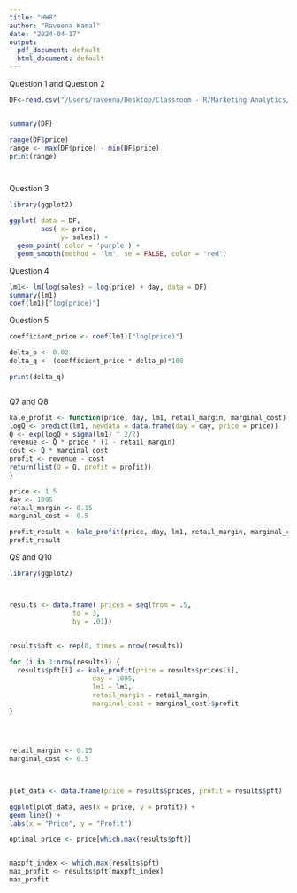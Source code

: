 ```yaml
---
title: "HW8"
author: "Raveena Kamal"
date: "2024-04-17"
output:
  pdf_document: default
  html_document: default
---
```




Question 1 and Question 2 

```r
DF<-read.csv("/Users/raveena/Desktop/Classroom - R/Marketing Analytics/data/kalepops_data.csv")


summary(DF)

range(DF$price)
range <- max(DF$price) - min(DF$price)
print(range)




```

Question 3
```r
library(ggplot2)

ggplot( data = DF,
        aes( x= price,
             y= sales)) +
  geom_point( color = 'purple') +
  geom_smooth(method = 'lm', se = FALSE, color = 'red')


```


Question 4
```r
lm1<- lm(log(sales) ~ log(price) + day, data = DF)
summary(lm1)
coef(lm1)["log(price)"]


```


Question 5
```r

coefficient_price <- coef(lm1)["log(price)"]

delta_p <- 0.02
delta_q <- (coefficient_price * delta_p)*100

print(delta_q)



```


Q7 and Q8

```r


kale_profit <- function(price, day, lm1, retail_margin, marginal_cost) {
logQ <- predict(lm1, newdata = data.frame(day = day, price = price))
Q <- exp(logQ + sigma(lm1) ^ 2/2)
revenue <- Q * price * (1 - retail_margin) 
cost <- Q * marginal_cost
profit <- revenue - cost
return(list(Q = Q, profit = profit))
}

price <- 1.5
day <- 1095
retail_margin <- 0.15
marginal_cost <- 0.5

profit_result <- kale_profit(price, day, lm1, retail_margin, marginal_cost)
profit_result


```



Q9 and Q10

```r

library(ggplot2)



results <- data.frame( prices = seq(from = .5, 
                to = 3,
                by = .01))
  
  
results$pft <- rep(0, times = nrow(results)) 

for (i in 1:nrow(results)) {
  results$pft[i] <- kale_profit(price = results$prices[i], 
                     day = 1095, 
                     lm1 = lm1, 
                     retail_margin = retail_margin, 
                     marginal_cost = marginal_cost)$profit
}




retail_margin <- 0.15
marginal_cost <- 0.5
  


plot_data <- data.frame(price = results$prices, profit = results$pft)

ggplot(plot_data, aes(x = price, y = profit)) +
geom_line() +
labs(x = "Price", y = "Profit")

optimal_price <- price[which.max(results$pft)] 


maxpft_index <- which.max(results$pft) 
max_profit <- results$pft[maxpft_index]
max_profit

```




